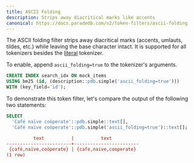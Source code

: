 ```yaml
---
title: ASCII Folding
description: Strips away diacritical marks like accents
canonical: https://docs.paradedb.com/v2/token-filters/ascii-folding
---
```


The ASCII folding filter strips away diacritical marks (accents, umlauts, tildes, etc.) while leaving the base character intact.
It is supported for all tokenizers besides the [literal](/v2/tokenizers/available-tokenizers/exact) tokenizer.

To enable, append `ascii_folding=true` to the tokenizer's arguments.

```sql
CREATE INDEX search_idx ON mock_items
USING bm25 (id, (description::pdb.simple('ascii_folding=true')))
WITH (key_field='id');
```

To demonstrate this token filter, let's compare the output of the following two statements:

```sql
SELECT
  'Café naïve coöperate'::pdb.simple::text[],
  'Café naïve coöperate'::pdb.simple('ascii_folding=true')::text[];
```

```ini Expected Response
          text          |          text
------------------------+------------------------
 {café,naïve,coöperate} | {cafe,naive,cooperate}
(1 row)
```
